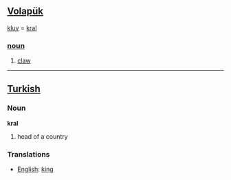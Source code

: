 == [[Volapük]] == 
[[kluv]] = [[kral]] 

=== [[noun]] === 
# [[claw]]

----

==[[Turkish]]==

=== Noun ===

'''kral'''

# head of a country

=== Translations ===
*[[English]]: [[king]]